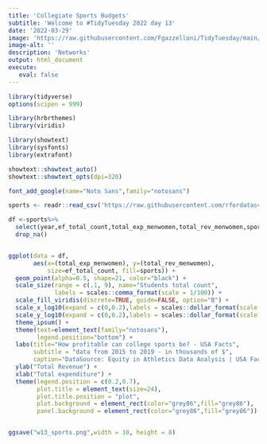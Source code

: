 ```yaml
---
title: 'Collegiate Sports Budgets'
subtitle: 'Welcome to #TidyTuesday 2022 day 13'
date: '2022-03-29'
image: 'https://raw.githubusercontent.com/Fgazzelloni/TidyTuesday/main/data/2022/w13_sports/w13_sports.png'
image-alt: ''
description: 'Networks'
output: html_document
execute: 
   eval: false
---
```



```r

library(tidyverse)
options(scipen = 999)

library(hrbrthemes)
library(viridis)

library(showtext)
library(sysfonts)
library(extrafont)

showtext::showtext_auto()
showtext::showtext_opts(dpi=320)

font_add_google(name="Noto Sans",family="notosans")

sports <- readr::read_csv('https://raw.githubusercontent.com/rfordatascience/tidytuesday/master/data/2022/2022-03-29/sports.csv')

df <-sports%>%
  select(year,ef_total_count,total_exp_menwomen,total_rev_menwomen,sports)%>%
  drop_na() 


ggplot(data = df,
       aes(x=(total_exp_menwomen), y=(total_rev_menwomen), 
           size=ef_total_count, fill=sports)) +
  geom_point(alpha=0.5, shape=21, color="black") +
  scale_size(range = c(.1, 9), name="Students total count",
             labels = scales::comma_format(scale = 1/100)) +
  scale_fill_viridis(discrete=TRUE, guide=FALSE, option="B") +
  scale_x_log10(expand = c(0,0.2),labels = scales::dollar_format(scale = 1/100))+
  scale_y_log10(expand = c(0,0.2),labels = scales::dollar_format(scale = 1/100))+
  theme_ipsum() +
  theme(text=element_text(family="notosans"),
        legend.position="bottom") +
  labs(title="How profitable can college sports be? - USA Facts",
       subtitle = "data from 2015 to 2019 - in thousands of $",
       caption="DataSource: Equity in Athletics Data Analysis | USA Facts | DataViz: Federica Gazzelloni")+
  ylab("Total Revenue") +
  xlab("Total expenditure") +
  theme(legend.position = c(0.2,0.7),
        plot.title = element_text(size=24),
        plot.title.position = "plot",
        plot.background = element_rect(color="grey86",fill="grey86"),
        panel.background = element_rect(color="grey86",fill="grey86"))


ggsave("w13_sports.png",width = 10, height = 8)
```
